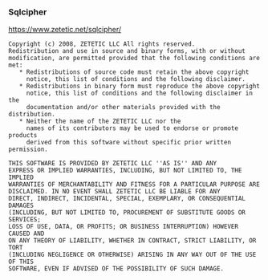 ### Sqlcipher

https://www.zetetic.net/sqlcipher/

```text
Copyright (c) 2008, ZETETIC LLC All rights reserved.
Redistribution and use in source and binary forms, with or without
modification, are permitted provided that the following conditions are met:
   * Redistributions of source code must retain the above copyright
     notice, this list of conditions and the following disclaimer.
   * Redistributions in binary form must reproduce the above copyright
     notice, this list of conditions and the following disclaimer in the
     documentation and/or other materials provided with the distribution.
   * Neither the name of the ZETETIC LLC nor the
     names of its contributors may be used to endorse or promote products
     derived from this software without specific prior written permission.
 
THIS SOFTWARE IS PROVIDED BY ZETETIC LLC ''AS IS'' AND ANY
EXPRESS OR IMPLIED WARRANTIES, INCLUDING, BUT NOT LIMITED TO, THE IMPLIED
WARRANTIES OF MERCHANTABILITY AND FITNESS FOR A PARTICULAR PURPOSE ARE
DISCLAIMED. IN NO EVENT SHALL ZETETIC LLC BE LIABLE FOR ANY
DIRECT, INDIRECT, INCIDENTAL, SPECIAL, EXEMPLARY, OR CONSEQUENTIAL DAMAGES
(INCLUDING, BUT NOT LIMITED TO, PROCUREMENT OF SUBSTITUTE GOODS OR SERVICES;
LOSS OF USE, DATA, OR PROFITS; OR BUSINESS INTERRUPTION) HOWEVER CAUSED AND
ON ANY THEORY OF LIABILITY, WHETHER IN CONTRACT, STRICT LIABILITY, OR TORT
(INCLUDING NEGLIGENCE OR OTHERWISE) ARISING IN ANY WAY OUT OF THE USE OF THIS
SOFTWARE, EVEN IF ADVISED OF THE POSSIBILITY OF SUCH DAMAGE.
```